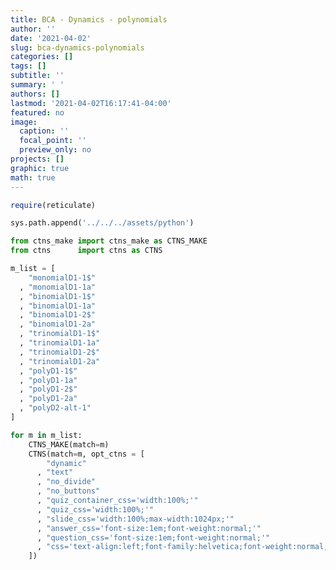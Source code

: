 ```yaml
---
title: BCA - Dynamics - polynomials
author: ''
date: '2021-04-02'
slug: bca-dynamics-polynomials
categories: []
tags: []
subtitle: ''
summary: ' '
authors: []
lastmod: '2021-04-02T16:17:41-04:00'
featured: no
image:
  caption: ''
  focal_point: ''
  preview_only: no
projects: []
graphic: true
math: true
---
```

```r
require(reticulate)
```

```python
sys.path.append('../../../assets/python')

from ctns_make import ctns_make as CTNS_MAKE
from ctns      import ctns as CTNS
```

```python
m_list = [
    "monomialD1-1$"
  , "monomialD1-1a"
  , "binomialD1-1$"
  , "binomialD1-1a"
  , "binomialD1-2$"
  , "binomialD1-2a"
  , "trinomialD1-1$"
  , "trinomialD1-1a"
  , "trinomialD1-2$"
  , "trinomialD1-2a"
  , "polyD1-1$"
  , "polyD1-1a"
  , "polyD1-2$"
  , "polyD1-2a"
  , "polyD2-alt-1"
]

for m in m_list:
    CTNS_MAKE(match=m)
    CTNS(match=m, opt_ctns = [ 
        "dynamic"
      , "text"
      , "no_divide"
      , "no_buttons"
      , "quiz_container_css='width:100%;'"
      , "quiz_css='width:100%;'"
      , "slide_css='width:100%;max-width:1024px;'"
      , "answer_css='font-size:1em;font-weight:normal;'"
      , "question_css='font-size:1em;font-weight:normal;'"
      , "css='text-align:left;font-family:helvetica;font-weight:normal;font-size:120%;color:rgb(77,77,77);'"
    ])
```
